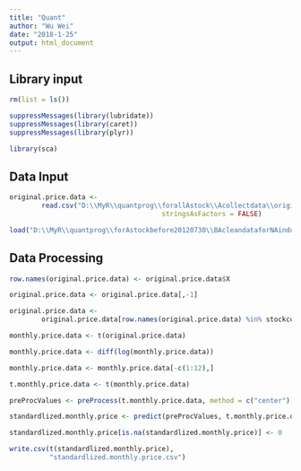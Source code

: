 ```yaml
---
title: "Quant"
author: "Wu Wei"
date: "2018-1-25"
output: html_document
---
```




## Library input
```r
rm(list = ls())

suppressMessages(library(lubridate))
suppressMessages(library(caret))
suppressMessages(library(plyr))

library(sca)

```

## Data Input


```r
original.price.data <- 
        read.csv("D:\\MyR\\quantprog\\forallAstock\\Acollectdata\\originaldata\\original.price.data.csv", 
                                      stringsAsFactors = FALSE)


```


```r
load("D:\\MyR\\quantprog\\forAstockbefore20120730\\BAcleandataforNAindustry\\stockcode")
```


## Data Processing

```r
row.names(original.price.data) <- original.price.data$X

original.price.data <- original.price.data[,-1]


```

```r
original.price.data <- 
        original.price.data[row.names(original.price.data) %in% stockcode,]

```


```r
monthly.price.data <- t(original.price.data)

monthly.price.data <- diff(log(monthly.price.data))


```

```r
monthly.price.data <- monthly.price.data[-c(1:12),]
```

```r
t.monthly.price.data <- t(monthly.price.data)
```





```r
preProcValues <- preProcess(t.monthly.price.data, method = c("center"))

standardlized.monthly.price <- predict(preProcValues, t.monthly.price.data)

standardlized.monthly.price[is.na(standardlized.monthly.price)] <- 0
```



```r

write.csv(t(standardlized.monthly.price), 
          "standardlized.monthly.price.csv")


```

